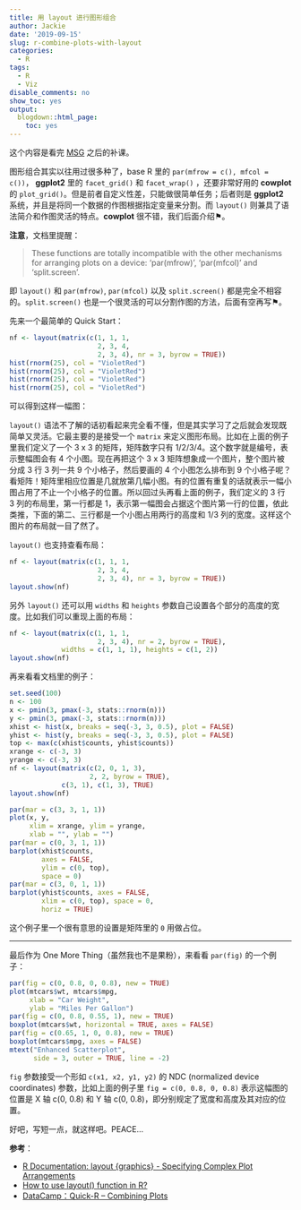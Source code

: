 ```yaml
---
title: 用 layout 进行图形组合
author: Jackie
date: '2019-09-15'
slug: r-combine-plots-with-layout
categories:
  - R
tags:
  - R
  - Viz
disable_comments: no
show_toc: yes
output:
  blogdown::html_page:
    toc: yes
---
```



这个内容是看完 [MSG](https://github.com/XiangyunHuang/MSG-Book) 之后的补课。

图形组合其实以往用过很多种了，base R 里的 `par(mfrow = c(), mfcol = c())`， **ggplot2** 里的 `facet_grid()` 和 `facet_wrap()` ，还要非常好用的 **cowplot** 的 `plot_grid()`。但是前者自定义性差，只能做很简单任务；后者则是 **ggplot2** 系统，并且是将同一个数据的作图根据指定变量来分割。而 `layout()` 则兼具了语法简介和作图灵活的特点。**cowplot** 很不错，我们后面介绍⚑。

**注意**，文档里提醒：

> These functions are totally incompatible with the other mechanisms for arranging plots on a device: ‘par(mfrow)’, ‘par(mfcol)’ and ‘split.screen’.

即 `layout()` 和 `par(mfrow)`, `par(mfcol)` 以及 `split.screen()` 都是完全不相容的。`split.screen()` 也是一个很灵活的可以分割作图的方法，后面有空再写⚑。

先来一个最简单的 Quick Start：

```r
nf <- layout(matrix(c(1, 1, 1,
                      2, 3, 4,
                      2, 3, 4), nr = 3, byrow = TRUE))
hist(rnorm(25), col = "VioletRed")
hist(rnorm(25), col = "VioletRed")
hist(rnorm(25), col = "VioletRed") 
hist(rnorm(25), col = "VioletRed")
```

可以得到这样一幅图：


`layout()` 语法不了解的话初看起来完全看不懂，但是其实学习了之后就会发现既简单又灵活。它最主要的是接受一个 `matrix` 来定义图形布局。比如在上面的例子里我们定义了一个 3 x 3 的矩阵，矩阵数字只有 1/2/3/4。这个数字就是编号，表示整幅图会有 4 个小图。现在再把这个 3 x 3 矩阵想象成一个图片，整个图片被分成 3 行 3 列一共 9 个小格子，然后要画的 4 个小图怎么排布到 9 个小格子呢？看矩阵！矩阵里相应位置是几就放第几幅小图。有的位置有重复的话就表示一幅小图占用了不止一个小格子的位置。所以回过头再看上面的例子，我们定义的 3 行 3 列的布局里，第一行都是 1，表示第一幅图会占据这个图片第一行的位置，依此类推，下面的第二、三行都是一个小图占用两行的高度和 1/3 列的宽度。这样这个图片的布局就一目了然了。

`layout()` 也支持查看布局：

```R
nf <- layout(matrix(c(1, 1, 1,
                      2, 3, 4,
                      2, 3, 4), nr = 3, byrow = TRUE))
layout.show(nf)
```

另外 `layout()` 还可以用 `widths` 和 `heights` 参数自己设置各个部分的高度的宽度。比如我们可以重现上面的布局：

```R
nf <- layout(matrix(c(1, 1, 1,
                      2, 3, 4), nr = 2, byrow = TRUE),
             widths = c(1, 1, 1), heights = c(1, 2))
layout.show(nf)
```

再来看看文档里的例子：


```r
set.seed(100)
n <- 100
x <- pmin(3, pmax(-3, stats::rnorm(n)))
y <- pmin(3, pmax(-3, stats::rnorm(n)))
xhist <- hist(x, breaks = seq(-3, 3, 0.5), plot = FALSE)
yhist <- hist(y, breaks = seq(-3, 3, 0.5), plot = FALSE)
top <- max(c(xhist$counts, yhist$counts))
xrange <- c(-3, 3)
yrange <- c(-3, 3)
nf <- layout(matrix(c(2, 0, 1, 3),
                    2, 2, byrow = TRUE),
             c(3, 1), c(1, 3), TRUE)
layout.show(nf)

par(mar = c(3, 3, 1, 1))
plot(x, y, 
     xlim = xrange, ylim = yrange,
     xlab = "", ylab = "")
par(mar = c(0, 3, 1, 1))
barplot(xhist$counts,
        axes = FALSE,
        ylim = c(0, top),
        space = 0)
par(mar = c(3, 0, 1, 1))
barplot(yhist$counts, axes = FALSE,
        xlim = c(0, top), space = 0,
        horiz = TRUE)
```

这个例子里一个很有意思的设置是矩阵里的 `0` 用做占位。

--------

最后作为 One More Thing（虽然我也不是果粉），来看看 `par(fig)` 的一个例子：

```r
par(fig = c(0, 0.8, 0, 0.8), new = TRUE)
plot(mtcars$wt, mtcars$mpg, 
     xlab = "Car Weight",
     ylab = "Miles Per Gallon")
par(fig = c(0, 0.8, 0.55, 1), new = TRUE)
boxplot(mtcars$wt, horizontal = TRUE, axes = FALSE)
par(fig = c(0.65, 1, 0, 0.8), new = TRUE)
boxplot(mtcars$mpg, axes = FALSE)
mtext("Enhanced Scatterplot",
      side = 3, outer = TRUE, line = -2)
```

`fig` 参数接受一个形如 `c(x1, x2, y1, y2)` 的 NDC (normalized device coordinates) 参数，比如上面的例子里 `fig = c(0, 0.8, 0, 0.8)` 表示这幅图的位置是 X 轴 c(0, 0.8) 和 Y 轴 c(0, 0.8)，即分别规定了宽度和高度及其对应的位置。


好吧，写短一点，就这样吧。PEACE...

**参考**：

- [R Documentation: layout {graphics} - Specifying Complex Plot Arrangements](https://stat.ethz.ch/R-manual/R-devel/library/graphics/html/layout.html)
- [How to use layout() function in R?](https://stackoverflow.com/questions/38810854/how-to-use-layout-function-in-r)
- [DataCamp：Quick-R -- Combining Plots](https://www.statmethods.net/advgraphs/layout.html)
